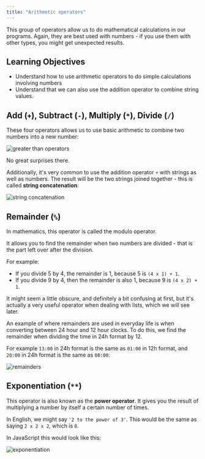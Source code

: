 ```yaml
---
title: "Arithmetic operators"
---
```


This group of operators allow us to do mathematical calculations in our programs. Again, they are best used with numbers - if you use them with other types, you might get unexpected results.

## Learning Objectives

- Understand how to use arithmetic operators to do simple calculations involving numbers
- Understand that we can also use the addition operator to combine string values.

## Add (`+`), Subtract (`-`), Multiply (`*`), Divide (`/`)

These four operators allows us to use basic arithmetic to combine two numbers into a new number:

![greater than operators](https://a.storyblok.com/f/79570/440x454/c5b9e21349/8.png)

No great surprises there.

Additionally, it's very common to use the addition operator `+` with strings as well as numbers. The result will be the two strings joined together - this is called **string concatenation**:

![string concatenation](https://a.storyblok.com/f/79570/304x238/ee5a582320/9.png)

## Remainder (`%`)

In mathematics, this operator is called the modulo operator.

It allows you to find the remainder when two numbers are divided - that is the part left over after the division.

For example:

- If you divide 5 by 4, the remainder is 1, because 5 is `(4 x 1) + 1`.
- If you divide 9 by 4, then the remainder is also 1, because 9 is `(4 x 2) + 1`.

It might seem a little obscure, and definitely a bit confusing at first, but it's actually a very useful operator when dealing with lists, which we will see later.

An example of where remainders are used in everyday life is when converting between 24 hour and 12 hour clocks. To do this, we find the remainder when dividing the time in 24h format by 12.

For example `13:00` in 24h format is the same as `01:00` in 12h format, and `20:00` in 24h format is the same as `08:00`:

![remainders](https://a.storyblok.com/f/79570/282x320/451dd91cd3/10.png)

## Exponentiation (`**`)

This operator is also known as the **power operator**. It gives you the result of multiplying a number by itself a certain number of times.

In English, we might say `'2 to the power of 3'`. This would be the same as saying `2 x 2 x 2`, which is `8`.

In JavaScript this would look like this:

![exponentiation](https://a.storyblok.com/f/79570/280x250/57dad7fe98/11.png)